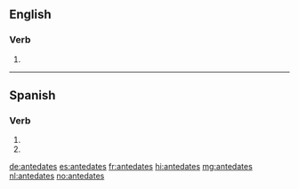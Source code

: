 {{also|antedatés}}
==English==

===Verb===
{{head|en|verb form}}

# {{en-third-person singular of|antedate}}

----

==Spanish==

===Verb===
{{head|es|verb form}}

# {{es-verb form of|ending=ar|mood=imperative|sense=negative|pers=2|formal=no|number=singular|antedatar}}
# {{es-verb form of|ending=ar|mood=subjunctive|tense=present|pers=2|formal=no|number=singular|antedatar}}

[[de:antedates]]
[[es:antedates]]
[[fr:antedates]]
[[hi:antedates]]
[[mg:antedates]]
[[nl:antedates]]
[[no:antedates]]